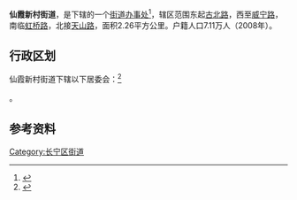 {{中国乡级行政区
|景观照片文件名 = 
|景观照片描述 = 
|汉语拼音 = 
|其他语言 = 
|其他语言名称 = 
|旧称 = 
|地名出处 = 
|位置图文件名 = 
|位置图描述 = 
|自定义图片= 
|建置时间 = 
|政府驻地 = 
|毗邻 = 
|总面积 = 2.26平方公里
|总人口 = 
|总人口年份 = 
|户籍人口 = 
|户籍人口年份 = 
|常住人口 = 
|常住人口年份 = 
|人口密度 = 
|GDP = 
|GDP年份 = 
|邮政编码 = 
|电话区号 = 21
|官方网站 = http://xxjd.changning.sh.cn/
|网站名称 = 仙霞街道办事处
|31/01/05/008/000}}

'''仙霞新村街道'''，是{{PRC admin/fullname|31/01/05/008/000|3}}下辖的一个[[街道办事处|街道办事处]]<ref>{{PRC admin/ref sgc|{{PRC admin/parent|31/01/05/008/000}}}}</ref>，辖区范围东起[[古北路|古北路]]，西至[[威宁路|威宁路]]，南临[[虹桥路_(上海)|虹桥路]]，北接[[天山路_(上海)|天山路]]，面积2.26平方公里。户籍人口7.11万人（2008年）。

== 行政区划 ==

仙霞新村街道下辖以下居委会：<ref>{{PRC admin/ref sgc|31/01/05/008/000}}</ref>

{{PRC admin/children|31/01/05/008/000}}。

== 参考资料 ==

{{Reflist|2}}

{{长宁区行政区划}}
{{上海行政区划小作品}}

[[Category:长宁区街道|Category:长宁区街道]]